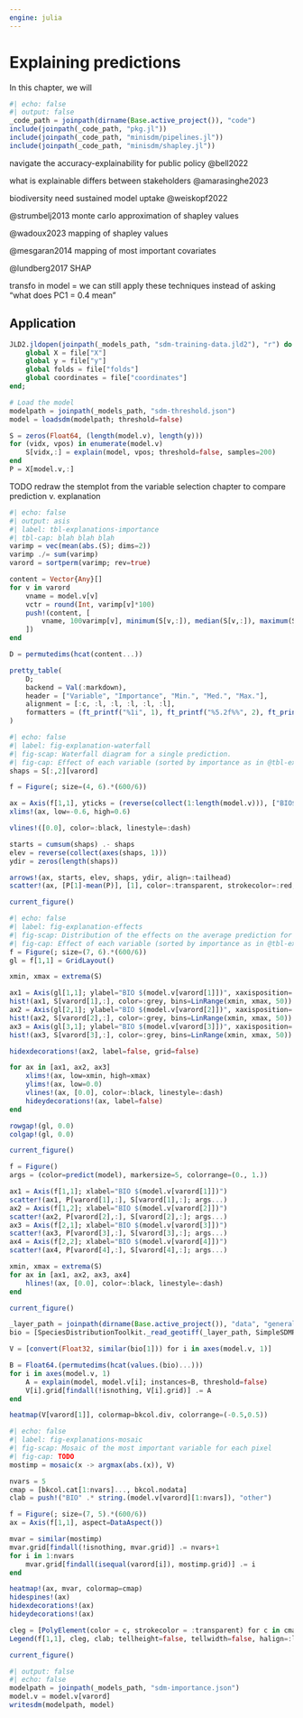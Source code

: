 ```yaml
---
engine: julia
---
```


# Explaining predictions {#sec-explanations}

In this chapter, we will

```julia
#| echo: false
#| output: false
_code_path = joinpath(dirname(Base.active_project()), "code")
include(joinpath(_code_path, "pkg.jl"))
include(joinpath(_code_path, "minisdm/pipelines.jl"))
include(joinpath(_code_path, "minisdm/shapley.jl"))
```

navigate the accuracy-explainability for public policy @bell2022

what is explainable differs between stakeholders @amarasinghe2023

biodiversity need sustained model uptake @weiskopf2022

@strumbelj2013 monte carlo approximation of shapley values

@wadoux2023 mapping of shapley values

@mesgaran2014 mapping of most important covariates

@lundberg2017 SHAP

transfo in model = we can still apply these techniques instead of asking "what does PC1 = 0.4 mean"

## Application

```julia
JLD2.jldopen(joinpath(_models_path, "sdm-training-data.jld2"), "r") do file
    global X = file["X"]
    global y = file["y"]
    global folds = file["folds"]
    global coordinates = file["coordinates"]
end;

# Load the model
modelpath = joinpath(_models_path, "sdm-threshold.json")
model = loadsdm(modelpath; threshold=false)
```

```julia
S = zeros(Float64, (length(model.v), length(y)))
for (vidx, vpos) in enumerate(model.v)
    S[vidx,:] = explain(model, vpos; threshold=false, samples=200)
end
P = X[model.v,:]
```

TODO redraw the stemplot from the variable selection chapter to compare prediction v. explanation

```julia
#| echo: false
#| output: asis
#| label: tbl-explanations-importance
#| tbl-cap: blah blah blah
varimp = vec(mean(abs.(S); dims=2))
varimp ./= sum(varimp)
varord = sortperm(varimp; rev=true)

content = Vector{Any}[]
for v in varord
    vname = model.v[v]
    vctr = round(Int, varimp[v]*100)
    push!(content, [
        vname, 100varimp[v], minimum(S[v,:]), median(S[v,:]), maximum(S[v,:])
    ])
end

D = permutedims(hcat(content...))

pretty_table(
    D;
    backend = Val(:markdown),
    header = ["Variable", "Importance", "Min.", "Med.", "Max."],
    alignment = [:c, :l, :l, :l, :l, :l],
    formatters = (ft_printf("%1i", 1), ft_printf("%5.2f%%", 2), ft_printf("%5.2f", [3,4,5])),
)
```

```julia
#| echo: false
#| label: fig-explanation-waterfall
#| fig-scap: Waterfall diagram for a single prediction.
#| fig-cap: Effect of each variable (sorted by importance as in @tbl-explanations-importance) on the change of the score for a single prediction. Recall that this is expressed as the change from the *average* prediction made by the model.
shaps = S[:,2][varord]

f = Figure(; size=(4, 6).*(600/6))

ax = Axis(f[1,1], yticks = (reverse(collect(1:length(model.v))), ["BIO$(v)" for v in model.v[varord]]))
xlims!(ax, low=-0.6, high=0.6)

vlines!([0.0], color=:black, linestyle=:dash)

starts = cumsum(shaps) .- shaps
elev = reverse(collect(axes(shaps, 1)))
ydir = zeros(length(shaps))

arrows!(ax, starts, elev, shaps, ydir, align=:tailhead)
scatter!(ax, [P[1]-mean(P)], [1], color=:transparent, strokecolor=:red, strokewidth=3, markersize=25)

current_figure()
```

```julia
#| echo: false
#| label: fig-explanation-effects
#| fig-scap: Distribution of the effects on the average prediction for the three most important variables.
#| fig-cap: Effect of each variable (sorted by importance as in @tbl-explanations-importance) on the change of the score for a single prediction. Recall that this is expressed as the change from the *average* prediction made by the model.
f = Figure(; size=(7, 6).*(600/6))
gl = f[1,1] = GridLayout()

xmin, xmax = extrema(S)

ax1 = Axis(gl[1,1]; ylabel="BIO $(model.v[varord[1]])", xaxisposition=:top)
hist!(ax1, S[varord[1],:], color=:grey, bins=LinRange(xmin, xmax, 50))
ax2 = Axis(gl[2,1]; ylabel="BIO $(model.v[varord[2]])", xaxisposition=:top, yaxisposition=:right)
hist!(ax2, S[varord[2],:], color=:grey, bins=LinRange(xmin, xmax, 50))
ax3 = Axis(gl[3,1]; ylabel="BIO $(model.v[varord[3]])", xaxisposition=:bottom, yaxisposition=:left)
hist!(ax3, S[varord[3],:], color=:grey, bins=LinRange(xmin, xmax, 50))

hidexdecorations!(ax2, label=false, grid=false)

for ax in [ax1, ax2, ax3]
    xlims!(ax, low=xmin, high=xmax)
    ylims!(ax, low=0.0)
    vlines!(ax, [0.0], color=:black, linestyle=:dash)
    hideydecorations!(ax, label=false)
end

rowgap!(gl, 0.0)
colgap!(gl, 0.0)

current_figure()
```

```julia
f = Figure()
args = (color=predict(model), markersize=5, colorrange=(0., 1.))

ax1 = Axis(f[1,1]; xlabel="BIO $(model.v[varord[1]])")
scatter!(ax1, P[varord[1],:], S[varord[1],:]; args...)
ax2 = Axis(f[1,2]; xlabel="BIO $(model.v[varord[2]])")
scatter!(ax2, P[varord[2],:], S[varord[2],:]; args...)
ax3 = Axis(f[2,1]; xlabel="BIO $(model.v[varord[3]])")
scatter!(ax3, P[varord[3],:], S[varord[3],:]; args...)
ax4 = Axis(f[2,2]; xlabel="BIO $(model.v[varord[4]])")
scatter!(ax4, P[varord[4],:], S[varord[4],:]; args...)

xmin, xmax = extrema(S)
for ax in [ax1, ax2, ax3, ax4]
    hlines!(ax, [0.0], color=:black, linestyle=:dash)
end

current_figure()
```

```julia
_layer_path = joinpath(dirname(Base.active_project()), "data", "general", "layers.tiff")
bio = [SpeciesDistributionToolkit._read_geotiff(_layer_path, SimpleSDMResponse; bandnumber=i) for i in 1:19]
```

```julia
V = [convert(Float32, similar(bio[1])) for i in axes(model.v, 1)]

B = Float64.(permutedims(hcat(values.(bio)...)))
for i in axes(model.v, 1)
    A = explain(model, model.v[i]; instances=B, threshold=false)
    V[i].grid[findall(!isnothing, V[i].grid)] .= A
end
```

```julia
heatmap(V[varord[1]], colormap=bkcol.div, colorrange=(-0.5,0.5))
```

```julia
#| echo: false
#| label: fig-explanations-mosaic
#| fig-scap: Mosaic of the most important variable for each pixel
#| fig-cap: TODO
mostimp = mosaic(x -> argmax(abs.(x)), V)

nvars = 5
cmap = [bkcol.cat[1:nvars]..., bkcol.nodata]
clab = push!("BIO" .* string.(model.v[varord][1:nvars]), "other")

f = Figure(; size=(7, 5).*(600/6))
ax = Axis(f[1,1], aspect=DataAspect())

mvar = similar(mostimp)
mvar.grid[findall(!isnothing, mvar.grid)] .= nvars+1
for i in 1:nvars
    mvar.grid[findall(isequal(varord[i]), mostimp.grid)] .= i
end

heatmap!(ax, mvar, colormap=cmap)
hidespines!(ax)
hidexdecorations!(ax)
hideydecorations!(ax)

cleg = [PolyElement(color = c, strokecolor = :transparent) for c in cmap]
Legend(f[1,1], cleg, clab; tellheight=false, tellwidth=false, halign=:left, valign=:top, margin=(10, 10, 10, 10), nbanks=2)

current_figure()
```


```julia
#| output: false
#| echo: false
modelpath = joinpath(_models_path, "sdm-importance.json")
model.v = model.v[varord]
writesdm(modelpath, model)
```